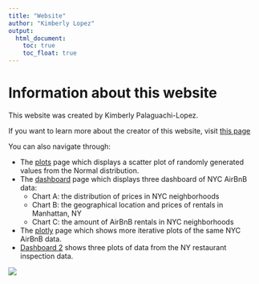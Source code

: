 ```yaml
---
title: "Website"
author: "Kimberly Lopez"
output: 
  html_document:
    toc: true
    toc_float: true
---
```


# Information about this website

This website was created by Kimberly Palaguachi-Lopez. 


If you want to learn more about the creator of this website, visit [this page](about.html)

You can also navigate through: 

-  The [plots](plots.html) page which displays a scatter plot of randomly generated values from the Normal distribution. 
- The [dashboard](dashboard.html) page which displays three dashboard of NYC AirBnB data: 
  - Chart A: the distribution of prices in NYC neighborhoods
  - Chart B: the geographical location and prices of rentals in Manhattan, NY 
  - Chart C: the amount of AirBnB rentals in NYC neighborhoods

- The [plotly](plotly_plots.html) page which shows more iterative plots of the same NYC AirBnB data.
- [Dashboard 2](dashboard_2.html) shows three plots of data from the NY restaurant inspection data.

![](https://www.womansworld.com/wp-content/uploads/2024/08/cute-cats.jpg?w=953&quality=86&strip=all)